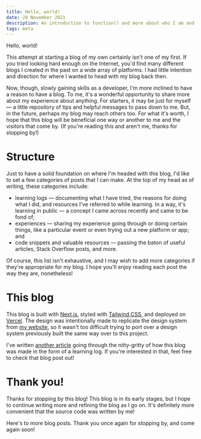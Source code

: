 ```yaml
---
title: Hello, world!
date: 28 November 2021
description: An introduction to function() and more about who I am and what I hope to accomplish with the blog.
tags: meta
---
```


Hello, world!

This attempt at starting a blog of my own certainly isn't one of my first. If you tried looking hard enough on the Internet, you'd find many different blogs I created in the past on a wide array of platforms. I had little intention and direction for where I wanted to head with my blog back then.

Now, though, slowly gaining skills as a developer, I'm more inclined to have a reason to have a blog. To me, it's a wonderful opportunity to share more about my experience about anything. For starters, it may be just for myself — a little repository of tips and helpful messages to pass down to me. But, in the future, perhaps my blog may reach others too. For what it's worth, I hope that this blog will be beneficial one way or another to me and the visitors that come by. (If you're reading this and aren't me, thanks for stopping by!)

# Structure

Just to have a solid foundation on where I'm headed with this blog, I'd like to set a few categories of posts that I can make. At the top of my head as of writing, these categories include:

- learning logs — documenting what I have tried, the reasons for doing what I did, and resources I've referred to while learning. In a way, it's learning in public — a concept I came across recently and came to be fond of;
- experiences — sharing my experience going through or doing certain things, like a particular event or even trying out a new platform or app; and
- code snippets and valuable resources — passing the baton of useful articles, Stack Overflow posts, and more.

Of course, this list isn't exhaustive, and I may wish to add more categories if they're appropriate for my blog. I hope you'll enjoy reading each post the way they are, nonetheless!

# This blog

This blog is built with [Next.js](https://nextjs.org), styled with [Tailwind CSS](https://tailwindcss.com), and deployed on [Vercel](https://vercel.com). The design was intentionally made to replicate the design system from [my website](https://arashnrim.me), so it wasn't too difficult trying to port over a design system previously built the same way over to this project.

I've written [another article](https://blog.arashnrim.me/building-my-blog) going through the nitty-gritty of how this blog was made in the form of a learning log. If you're interested in that, feel free to check that blog post out!

# Thank you!

Thanks for stopping by this blog! This blog is in its early stages, but I hope to continue writing more and refining the blog as I go on. It's definitely more convenient that the source code was written by me!

Here's to more blog posts. Thank you once again for stopping by, and come again soon!
